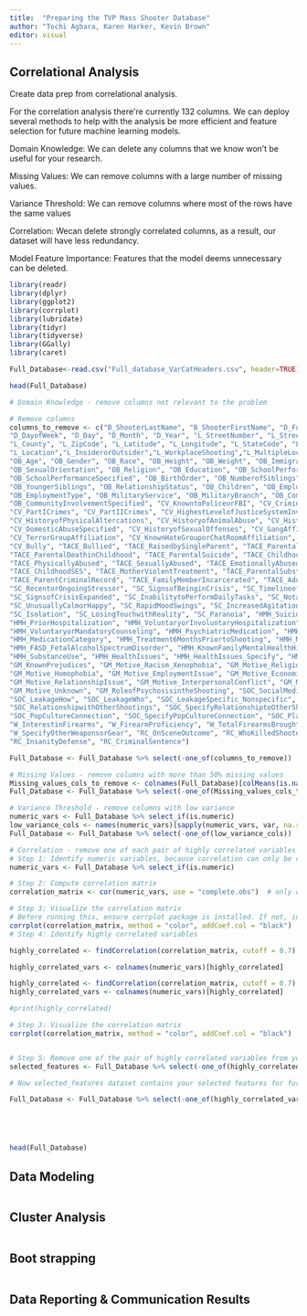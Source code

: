 ```yaml
---
title:  "Preparing the TVP Mass Shooter Database"
author: "Tochi Agbara, Karen Harker, Kevin Brown"
editor: visual
---
```


## Correlational Analysis

Create data prep from correlational analysis.

For the correlation analysis there\'re currently 132 columns. We can deploy several methods to help with the analysis be more efficient and feature selection for future machine learning models.

Domain Knowledge: We can delete any columns that we know won't be useful for your research.

Missing Values: We can remove columns with a large number of missing values.

Variance Threshold: We can remove columns where most of the rows have the same values

Correlation: Wecan delete strongly correlated columns, as a result, our dataset will have less redundancy.

Model Feature Importance: Features that the model deems unnecessary can be deleted.

```r

library(readr)
library(dplyr)
library(ggplot2)
library(corrplot)
library(lubridate)
library(tidyr)
library(tidyverse)
library(GGally)
library(caret)

Full_Database<-read.csv("Full_database_VarCatHeaders.csv", header=TRUE)

head(Full_Database)
```

```r
# Domain Knowledge - remove columns not relevant to the problem

# Remove columns
columns_to_remove <- c("B_ShooterLastName", "B_ShooterFirstName", "D_FullDate", 
"D_DayofWeek", "D_Day", "D_Month", "D_Year", "L_StreetNumber", "L_StreetName", "L_City",
"L_County", "L_ZipCode", "L_Latitude", "L_Longitude", "L_StateCode", "L_Region",
"L_Location","L_InsiderorOutsider","L_WorkplaceShooting","L_MultipleLocations","L_OtherLocation","L_ArmedPersononScene","L_SpecifyArmedPerson",
"OB_Age", "OB_Gender", "OB_Race", "OB_Height", "OB_Weight", "OB_Immigrant",
"OB_SexualOrientation", "OB_Religion", "OB_Education", "OB_SchoolPerformance",
"OB_SchoolPerformanceSpecified", "OB_BirthOrder", "OB_NumberofSiblings", "OB_OlderSiblings",
"OB_YoungerSiblings", "OB_RelationshipStatus", "OB_Children", "OB_EmploymentStatus",
"OB_EmploymentType", "OB_MilitaryService", "OB_MilitaryBranch", "OB_CommunityInvolvement",
"OB_CommunityInvolvementSpecified", "CV_KnowntoPoliceorFBI", "CV_CriminalRecord",
"CV_PartICrimes", "CV_PartIICrimes", "CV_HighestLevelofJusticeSystemInvolvement",
"CV_HistoryofPhysicalAltercations", "CV_HistoryofAnimalAbuse", "CV_HistoryofDomesticAbuse",
"CV_DomesticAbuseSpecified", "CV_HistoryofSexualOffenses", "CV_GangAffiliation",
"CV_TerrorGroupAffiliation", "CV_KnownHateGrouporChatRoomAffiliation", "CV_ViolentVideoGames",
"CV_Bully", "TACE_Bullied", "TACE_RaisedbySingleParent", "TACE_ParentalDivorce_Separation",
"TACE_ParentalDeathinChildhood", "TACE_ParentalSuicide", "TACE_ChildhoodTrauma",
"TACE_PhysicallyAbused", "TACE_SexuallyAbused", "TACE_EmotionallyAbused", "TACE_Neglected",
"TACE_ChildhoodSES", "TACE_MotherViolentTreatment", "TACE_ParentalSubstanceAbuse",
"TACE_ParentCriminalRecord", "TACE_FamilyMemberIncarcerated", "TACE_AdultTrauma",
"SC_RecentorOngoingStressor", "SC_SignsofBeinginCrisis", "SC_TimelineofSignsofCrisis",
"SC_SignsofCrisisExpanded", "SC_InabilitytoPerformDailyTasks", "SC_NotablyDepressedMood",
"SC_UnusuallyCalmorHappy", "SC_RapidMoodSwings", "SC_IncreasedAgitation", "SC_AbusiveBehavior",
"SC_Isolation", "SC_LosingTouchwithReality", "SC_Paranoia", "HMH_Suicidality",
"HMH_PriorHospitalization", "HMH_VoluntaryorInvoluntaryHospitalization", "HMH_PriorCounseling",
"HMH_VoluntaryorMandatoryCounseling", "HMH_PsychiatricMedication", "HMH_PsychiatricMedicationSpecified",
"HMH_MedicationCategory", "HMH_Treatment6MonthsPriortoShooting", "HMH_MentalIllness",
"HMH_FASD_FetalAlcoholSpectrumDisorder", "HMH_KnownFamilyMentalHealthHistory", "HMH_AutismSpectrum",
"HMH_SubstanceUse", "HMH_HealthIssues", "HMH_HealthIssues_Specify", "HMH_HeadInjury_PossibleTBI",
"GM_KnownPrejudices", "GM_Motive_Racism_Xenophobia", "GM_Motive_ReligiousHate", "GM_Motive_Misogyny",
"GM_Motive_Homophobia", "GM_Motive_EmploymentIssue", "GM_Motive_EconomicIssue", "GM_Motive_LegalIssue",
"GM_Motive_RelationshipIssue", "GM_Motive_InterpersonalConflict", "GM_Motive_Fame_Seeking", "GM_Motive_Other",
"GM_Motive_Unknown", "GM_RoleofPsychosisintheShooting", "SOC_SocialMediaUse", "SOC_Leakage",
"SOC_LeakageHow", "SOC_LeakageWho", "SOC_LeakageSpecific_Nonspecific", "SOC_InterestinPastMassViolence",
"SOC_RelationshipwithOtherShootings", "SOC_SpecifyRelationshiptoOtherShootings", "SOC_LegacyToken",
"SOC_PopCultureConnection", "SOC_SpecifyPopCultureConnection", "SOC_Planning", "SOC_Performance",
"W_InterestinFirearms", "W_FirearmProficiency", "W_TotalFirearmsBroughttotheScene", "W_OtherWeaponsorGear",
"W_SpecifyOtherWeaponsorGear", "RC_OnSceneOutcome", "RC_WhoKilledShooterOnScene", "RC_AttempttoFlee",
"RC_InsanityDefense", "RC_CriminalSentence")

Full_Database <- Full_Database %>% select(-one_of(columns_to_remove))

```

```r


# Missing Values - remove columns with more than 50% missing values
Missing_values_cols_to_remove <- colnames(Full_Database)[colMeans(is.na(Full_Database)) > 0.5]
Full_Database <- Full_Database %>% select(-one_of(Missing_values_cols_to_remove))


```

```r


# Variance Threshold - remove columns with low variance
numeric_vars <- Full_Database %>% select_if(is.numeric)
low_variance_cols <- names(numeric_vars)[sapply(numeric_vars, var, na.rm = TRUE) < 0.1]
Full_Database <- Full_Database %>% select(-one_of(low_variance_cols))


```

```r

# Correlation - remove one of each pair of highly correlated variables
# Step 1: Identify numeric variables, because correlation can only be calculated for numeric variables
numeric_vars <- Full_Database %>% select_if(is.numeric)

# Step 2: Compute correlation matrix
correlation_matrix <- cor(numeric_vars, use = "complete.obs")  # only compute for complete observations

# Step 3: Visualize the correlation matrix
# Before running this, ensure corrplot package is installed. If not, install it using: install.packages('corrplot')
corrplot(correlation_matrix, method = "color", addCoef.col = "black")
# Step 4: Identify highly correlated variables

highly_correlated <- findCorrelation(correlation_matrix, cutoff = 0.7)  # here 0.7 is the absolute correlation coefficient above which variables are considered highly correlated

highly_correlated_vars <- colnames(numeric_vars)[highly_correlated]

highly_correlated <- findCorrelation(correlation_matrix, cutoff = 0.7)
highly_correlated_vars <- colnames(numeric_vars)[highly_correlated]

#print(highly_correlated)

# Step 3: Visualize the correlation matrix
corrplot(correlation_matrix, method = "color", addCoef.col = "black")


# Step 5: Remove one of the pair of highly correlated variables from your data
selected_features <- Full_Database %>% select(-one_of(highly_correlated_vars))

# Now selected_features dataset contains your selected features for further analysis

Full_Database <- Full_Database %>% select(-one_of(highly_correlated_vars))






```

```r


head(Full_Database)
```

## Data Modeling

```r

```

## Cluster Analysis

```r

```

## Boot strapping

```r

```

## Data Reporting & Communication Results

## 
